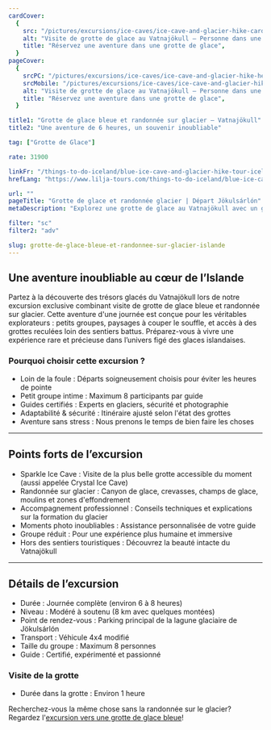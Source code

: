 ```yaml
---
cardCover:
  {
    src: "/pictures/excursions/ice-caves/ice-cave-and-glacier-hike-card.webp",
    alt: "Visite de grotte de glace au Vatnajökull – Personne dans une grotte de glace bleue",
    title: "Réservez une aventure dans une grotte de glace",
  }
pageCover:
  {
    srcPC: "/pictures/excursions/ice-caves/ice-cave-and-glacier-hike-header-pc.webp",
    srcMobile: "/pictures/excursions/ice-caves/ice-cave-and-glacier-hike-header-mobile.webp",
    alt: "Visite de grotte de glace au Vatnajökull – Personne dans une grotte de glace bleue",
    title: "Réservez une aventure dans une grotte de glace",
  }

title1: "Grotte de glace bleue et randonnée sur glacier – Vatnajökull"
title2: "Une aventure de 6 heures, un souvenir inoubliable"

tag: ["Grotte de Glace"]

rate: 31900

linkFr: "/things-to-do-iceland/blue-ice-cave-and-glacier-hike-tour-iceland"
hrefLang: "https://www.lilja-tours.com/things-to-do-iceland/blue-ice-cave-and-glacier-hike-tour-iceland"

url: ""
pageTitle: "Grotte de glace et randonnée glacier | Départ Jökulsárlón"
metaDescription: "Explorez une grotte de glace au Vatnajökull avec un guide expert. Petit groupe, paysages incroyables. Réservez votre aventure en Islande maintenant !"

filter: "sc"
filter2: "adv"

slug: grotte-de-glace-bleue-et-randonnee-sur-glacier-islande
---
```


## Une aventure inoubliable au cœur de l’Islande

Partez à la découverte des trésors glacés du Vatnajökull lors de notre excursion exclusive combinant visite de grotte de glace bleue et randonnée sur glacier. Cette aventure d'une journée est conçue pour les véritables explorateurs : petits groupes, paysages à couper le souffle, et accès à des grottes reculées loin des sentiers battus. Préparez-vous à vivre une expérience rare et précieuse dans l’univers figé des glaces islandaises.

### Pourquoi choisir cette excursion ?

- Loin de la foule : Départs soigneusement choisis pour éviter les heures de pointe
- Petit groupe intime : Maximum 8 participants par guide
- Guides certifiés : Experts en glaciers, sécurité et photographie
- Adaptabilité & sécurité : Itinéraire ajusté selon l'état des grottes
- Aventure sans stress : Nous prenons le temps de bien faire les choses

---

## Points forts de l’excursion

- Sparkle Ice Cave : Visite de la plus belle grotte accessible du moment (aussi appelée Crystal Ice Cave)
- Randonnée sur glacier : Canyon de glace, crevasses, champs de glace, moulins et zones d'effondrement
- Accompagnement professionnel : Conseils techniques et explications sur la formation du glacier
- Moments photo inoubliables : Assistance personnalisée de votre guide
- Groupe réduit : Pour une expérience plus humaine et immersive
- Hors des sentiers touristiques : Découvrez la beauté intacte du Vatnajökull

---

## Détails de l’excursion

- Durée : Journée complète (environ 6 à 8 heures)
- Niveau : Modéré à soutenu (8 km avec quelques montées)
- Point de rendez-vous : Parking principal de la lagune glaciaire de Jökulsárlón
- Transport : Véhicule 4x4 modifié
- Taille du groupe : Maximum 8 personnes
- Guide : Certifié, expérimenté et passionné

### Visite de la grotte

- Durée dans la grotte : Environ 1 heure

<script
  type="text/javascript"
  src="https://widgets.bokun.io/assets/javascripts/apps/build/BokunWidgetsLoader.js?bookingChannelUUID=97236c68-b945-4a96-8587-660bdc4c45fd"
  async
></script>

<div
  class="bokunWidget"
  data-src="https://widgets.bokun.io/online-sales/97236c68-b945-4a96-8587-660bdc4c45fd/experience-calendar/817380"
></div>

Recherchez-vous la même chose sans la randonnée sur le glacier? Regardez l'<a href="/fr/a-faire-en-islande/grotte-de-glace-bleue-islande/" title="BLue Ice Cave Tour">excursion vers une grotte de glace bleue</a>!
